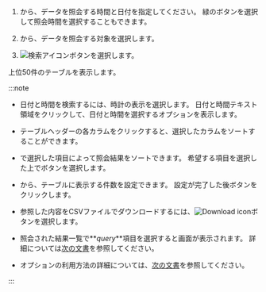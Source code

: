 1. <Cmdname sid="time" className="uitext" />から、データを照会する時間と日付を指定してください。 緑のボタンを選択して照会時間を選択することもできます。

2. <Cmdname sid="instance" className="uitext" />から、データを照会する対象を選択します。

3. ![検索アイコン](/img/ico-btn-search.png)ボタンを選択します。

上位50件のテーブルを表示します。

:::note

- 日付と時間を検索するには、時計の表示を選択します。 日付と時間テキスト領域をクリックして、日付と時間を選択するオプションを表示します。

- テーブルヘッダーの各カラムをクリックすると、選択したカラムをソートすることができます。

- <Cmdname sid="TTL07772" className="uitext" />で選択した項目によって照会結果をソートできます。 希望する項目を選択した上で<LinkImage img="ico-btn-search.png" className="ico" />ボタンを選択します。

- <Cmdname sid="TTL07773" className="uitext" />から、テーブルに表示する件数を設定できます。 設定が完了した後<LinkImage img="ico-btn-search.png" className="ico" />ボタンをクリックします。

- 参照した内容をCSVファイルでダウンロードするには、![Download icon](/img/ico-download.svg)ボタンを選択します。

- 照会された結果一覧で**_query_**項目を選択すると<Cmdname sid="TTL06224" className="uitext" />画面が表示されます。 詳細については[次の文書](#query-details)を参照してください。

- <Cmdname sid="time" className="uitext" />オプションの利用方法の詳細については、[次の文書](usage-ui#timeselector)を参照してください。

:::
